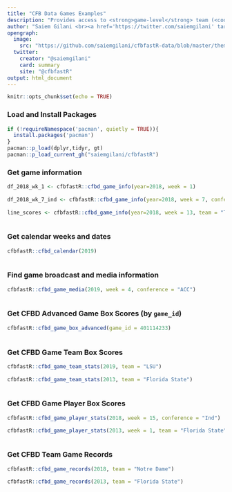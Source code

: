 ```yaml
---
title: "CFB Data Games Examples"
description: "Provides access to <strong>game-level</strong> team (<code>cfbd_game_team_stats()</code>) and player (<code>cfbd_game_player_stats()</code>) standard <strong>box scores</strong>, as well as team-level advanced box scores (<code>cfbd_game_box_advanced()</code>). Also useful for looking up game information (<code>cfbd_game_info()</code>), broadcast details (<code>cfbd_game_media()</code>), and team records/results information (<code>cfbd_game_records()</code>)."
author: "Saiem Gilani <br><a href='https://twitter.com/saiemgilani' target='blank'><img src='https://img.shields.io/twitter/follow/saiemgilani?color=blue&amp;label=%40saiemgilani&amp;logo=twitter&amp;style=for-the-badge' alt='@saiemgilani'/></a> <a href='https://github.com/saiemgilani' target='blank'><img src='https://img.shields.io/github/followers/saiemgilani?color=eee&amp;logo=Github&amp;style=for-the-badge' alt='@saiemgilani'/></a>"
opengraph:
  image: 
    src: "https://github.com/saiemgilani/cfbfastR-data/blob/master/themes/social_card_cfbfastR_final_quote.png?raw=true"
  twitter:
    creator: "@saiemgilani"
    card: summary
    site: "@cfbfastR"
output: html_document
---
```


```r
knitr::opts_chunk$set(echo = TRUE)
```

### **Load and Install Packages**

```r
if (!requireNamespace('pacman', quietly = TRUE)){
  install.packages('pacman')
}
pacman::p_load(dplyr,tidyr, gt)
pacman::p_load_current_gh("saiemgilani/cfbfastR")
```

### **Get game information**

```r
 
df_2018_wk_1 <- cfbfastR::cfbd_game_info(year=2018, week = 1)
 
df_2018_wk_7_ind <- cfbfastR::cfbd_game_info(year=2018, week = 7, conference = "Ind")
 
line_scores <- cfbfastR::cfbd_game_info(year=2018, week = 13, team = "Texas A&M", quarter_scores = TRUE)
 
```

### **Get calendar weeks and dates**

```r
 
cfbfastR::cfbd_calendar(2019)
   
```

### **Find game broadcast and media information**

```r
 
cfbfastR::cfbd_game_media(2019, week = 4, conference = "ACC")
   
```

### **Get CFBD Advanced Game Box Scores (by `game_id`)**

```r
 
cfbfastR::cfbd_game_box_advanced(game_id = 401114233)
   
```

### **Get CFBD Game Team Box Scores**

```r
 
cfbfastR::cfbd_game_team_stats(2019, team = "LSU")
   
cfbfastR::cfbd_game_team_stats(2013, team = "Florida State")
   
```

### **Get CFBD Game Player Box Scores**

```r
 
cfbfastR::cfbd_game_player_stats(2018, week = 15, conference = "Ind")

cfbfastR::cfbd_game_player_stats(2013, week = 1, team = "Florida State", category = "passing")
   
```

### **Get CFBD Team Game Records**

```r
 
cfbfastR::cfbd_game_records(2018, team = "Notre Dame")
   
cfbfastR::cfbd_game_records(2013, team = "Florida State")
   
```
